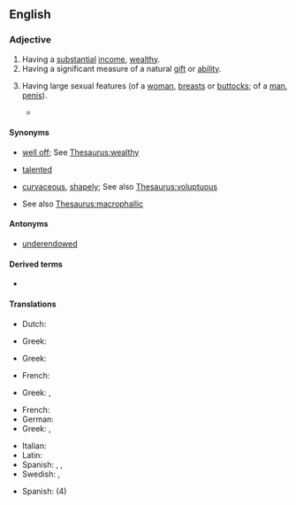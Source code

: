 ==English==

===Adjective===
{{en-adj|head=[[well]][[-]][[endowed]]}}

# Having a [[substantial]] [[income]], [[wealthy]].
# Having a significant measure of a natural [[gift]] or [[ability]].
# {{lb|en|euphemistic}} Having large sexual features (of a [[woman]], [[breast]]s or [[buttock]]s; of a [[man]], [[penis]]).
#*{{quote-video game|en||developer={{w|BioWare}}|title={{w|Mass Effect 2}}|genre=[[science fiction|Science Fiction]]|location=Redwood City|publisher=Electronic Arts|year=2010|platform=PC|scene=YOUR 2 SMALL!|oclc=865290061|passage=From: Morlan<br>"I am sorry, my mate, I leave you for a krogan because you are not '''endowed''' as good for your species!"<br>Do you fear those words? Morlan's famous shop sells many enhancements online that are not restricted by Citadel trading regulations! Whether you require hormone augmentation, cybernetic enhancement, or genebiotic xenografting, Morlan has many things you will be pleased with!<br>All species and gender order online from Morlan's famous extranet site, hotlinked from this message!|brackets=on}}

====Synonyms====
* {{sense|having a substantial income}} [[well off]]; See [[Thesaurus:wealthy]]
* {{sense|having a natural gift or ability}} [[talented]]
* {{sense|having large breasts or buttocks}} [[curvaceous]], [[shapely]]; See also [[Thesaurus:voluptuous]]
* {{sense|having a large penis}} See also [[Thesaurus:macrophallic]]

====Antonyms====
* [[underendowed]]

====Derived terms====
* {{l|en|well end}}

====Translations====
{{trans-top|wealthy}}
* Dutch: {{t|nl|goed voorzien}}
{{trans-mid}}
* Greek: {{t+|el|πλούσιος}}
{{trans-bottom}}

{{trans-top|having a natural gift or ability}}
* Greek: {{t+|el|προικισμένος}}
{{trans-mid}}
{{trans-bottom}}

{{trans-top|having large breasts}}
* French: {{t|fr|bien roulée}}
{{trans-mid}}
* Greek: {{t+|el|βυζαρού|f}}, {{t+|el|βυζού}}
{{trans-bottom}}

{{trans-top|having a large penis}}
* French: {{t+|fr|bien membré}}
* German: {{t|de|gut bestückt|m}}
* Greek: {{t+|el|πουτσαράς|m}}, {{t+|el|ψωλαράς|m}}
{{trans-mid}}
* Italian: {{qualifier|slang}} {{t|it|superdotato|m}}
* Latin: {{t|la|mutuniatus}}
* Spanish: {{qualifier|slang}} {{t+|es|bien dotado}}, {{t|es|bien servido}}, {{t|es|vergudo}}
* Swedish: {{t+|sv|välhängd}}, {{t+|sv|välutrustad}}
{{trans-bottom}}

{{checktrans-top}}
* Spanish: {{t+check|es|grosero|m}} (4)
{{trans-mid}}
{{trans-bottom}}
